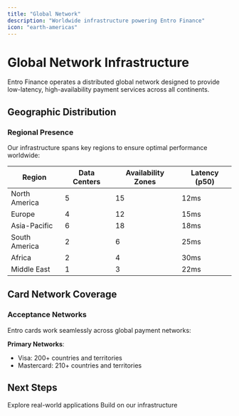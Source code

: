 ```yaml
---
title: "Global Network"
description: "Worldwide infrastructure powering Entro Finance"
icon: "earth-americas"
---
```


# Global Network Infrastructure

Entro Finance operates a distributed global network designed to provide low-latency, high-availability payment services across all continents.

## Geographic Distribution

### Regional Presence

Our infrastructure spans key regions to ensure optimal performance worldwide:

| Region | Data Centers | Availability Zones | Latency (p50) |
|--------|--------------|-------------------|---------------|
| North America | 5 | 15 | 12ms |
| Europe | 4 | 12 | 15ms |
| Asia-Pacific | 6 | 18 | 18ms |
| South America | 2 | 6 | 25ms |
| Africa | 2 | 4 | 30ms |
| Middle East | 1 | 3 | 22ms |

## Card Network Coverage

### Acceptance Networks

Entro cards work seamlessly across global payment networks:

**Primary Networks**:
- Visa: 200+ countries and territories
- Mastercard: 210+ countries and territories

## Next Steps

<CardGroup cols={2}>
  <Card
    title="Use Cases"
    icon="lightbulb"
    href="/use-cases/everyday-spending"
  >
    Explore real-world applications
  </Card>
  <Card
    title="Developer Integration"
    icon="code"
    href="/developer/integration/payment-gateway"
  >
    Build on our infrastructure
  </Card>
</CardGroup>